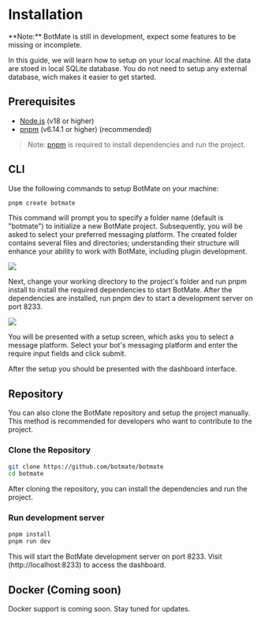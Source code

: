 
# Installation

<Callout emoji="👾">
  **Note:** BotMate is still in development,
  expect some features to be missing or
  incomplete.
</Callout>

In this guide, we will learn how to setup on your local machine.
All the data are stoed in local SQLite database. You do not need to setup any external database,
wich makes it easier to get started.

## Prerequisites

- [Node.js](https://nodejs.org/en/) (v18 or higher)
- [pnpm](https://pnpm.io/) (v6.14.1 or higher) (recommended)

> Note: [pnpm](https://pnpm.io/) is required to install dependencies and run the project.

## CLI

Use the following commands to setup BotMate on your machine:

```sh
pnpm create botmate
```

This command will prompt you to specify a folder name (default is "botmate") to initialize a new BotMate project.
Subsequently, you will be asked to select your preferred messaging platform.
The created folder contains several files and directories; understanding their structure will enhance your ability to work with BotMate, including plugin development.

<Image
  src="/images/botmate-cli-01.png"
  width={1920}
  height={1080}
/>

Next, change your working directory to the project's folder and run pnpm install to install the required dependencies to start BotMate.
After the dependencies are installed, run pnpm dev to start a development server on port 8233.

<Image
  src="/images/botmate-cli-02.png"
  width={1920}
  height={1080}
/>

You will be presented with a setup screen, which asks you to select a message platform. Select your bot's messaging platform and enter the require input fields and click submit.

After the setup you should be presented with the dashboard interface.

## Repository

You can also clone the BotMate repository and setup the project manually. This method is recommended for developers who want to contribute to the project.

### Clone the Repository

```bash
git clone https://github.com/botmate/botmate
cd botmate
```

After cloning the repository, you can install the dependencies and run the project.

### Run development server

```bash
pnpm install
pnpm run dev
```

This will start the BotMate development server on port 8233. Visit (http://localhost:8233) to access the dashboard.

## Docker (Coming soon)

Docker support is coming soon. Stay tuned for updates.
